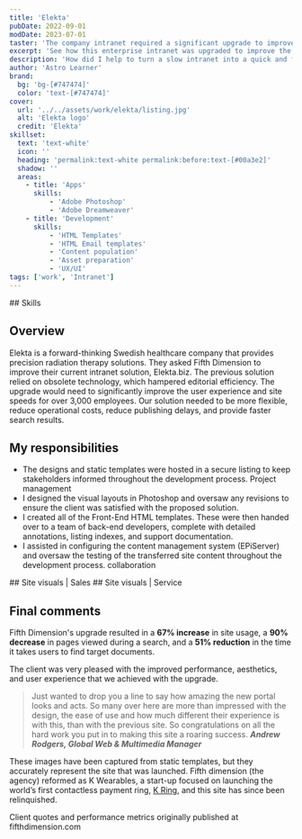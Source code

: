 ```yaml
---
title: 'Elekta'
pubDate: 2022-09-01
modDate: 2023-07-01
taster: 'The company intranet required a significant upgrade to improve the user experience of over 3,000 employees. The brief specified that the site be adaptable, have low operational costs, be quick to publish, and provide quick search results.'
excerpt: 'See how this enterprise intranet was upgraded to improve the user experience of 3,000+ employees.'
description: 'How did I help to turn a slow intranet into a quick and flexible resource for over 3,000 employees? See the visuals I created, as well as the Front-End templates I developed to optimise the site.'
author: 'Astro Learner'
brand: 
  bg: 'bg-[#747474]'
  color: 'text-[#747474]'
cover:
  url: '../../assets/work/elekta/listing.jpg'
  alt: 'Elekta logo'
  credit: 'Elekta'
skillset:
  text: 'text-white'
  icon: ''
  heading: 'permalink:text-white permalink:before:text-[#00a3e2]'
  shadow: ''
  areas:
    - title: 'Apps'
      skills:
          - 'Adobe Photoshop'
          - 'Adobe Dreamweaver'
    - title: 'Development'
      skills:
          - 'HTML Templates'
          - 'HTML Email templates'
          - 'Content population'
          - 'Asset preparation'
          - 'UX/UI'
tags: ['work', 'Intranet']
---
```




<Skills skillset={frontmatter.skillset} bg={frontmatter.brand.bg} >
## Skills
</Skills>


<BlockPicture src={tablet} class="my-0" alt="iPad image showing Elekta website" credit={frontmatter.title} wrapper={true} />

## Overview

Elekta is a forward-thinking Swedish healthcare company that provides precision radiation therapy solutions. They asked Fifth Dimension to improve their current intranet solution, Elekta.biz. The previous solution relied on obsolete technology, which hampered editorial efficiency. The upgrade would need to significantly improve the user experience and site speeds for over 3,000 employees.
Our solution needed to be more flexible, reduce operational costs, reduce publishing delays, and provide faster search results.

## My responsibilities

-   The designs and static templates were hosted in a secure listing to keep stakeholders informed throughout the development process. <span class="label label--info !m-0">Project management</span>
-   I designed the visual layouts in Photoshop and oversaw any revisions to ensure the client was satisfied with the proposed solution.
-   I created all of the Front-End HTML templates. These were then handed over to a team of back-end developers, complete with detailed annotations, listing indexes, and support documentation.
-   I assisted in configuring the content management system (EPiServer) and oversaw the testing of the transferred site content throughout the development process. <span class="label label--info !m-0">collaboration</span>


<Gallery collection='gSales' data={data} >
<Fragment slot="title">
## Site visuals | Sales
</Fragment>

</Gallery>

<Gallery collection='gService' data={data} >
<Fragment slot="title">
## Site visuals | Service
</Fragment>

</Gallery>

## Final comments

Fifth Dimension's upgrade resulted in a **67% increase** in site usage, a **90% decrease** in pages viewed during a search, and a **51% reduction** in the time it takes users to find target documents.

The client was very pleased with the improved performance, aesthetics, and user experience that we achieved with the upgrade.

> Just wanted to drop you a line to say how amazing the new portal looks and acts. So many over here are more than impressed with the design, the ease of use and how much different their experience is with this, than with the previous site. So congratulations on all the hard work you put in to making this site a roaring success.
<cite class="text-base text-gray-700 font-medium">**Andrew Rodgers, Global Web & Multimedia Manager**</cite>

These images have been captured from static templates, but they accurately represent the site that was launched. Fifth dimension (the agency) reformed as K Wearables, a start-up focused on launching the world’s first contactless payment ring, [K Ring](/work/mykring), and this site has since been relinquished.

<p class="note text-base">Client quotes and performance metrics originally published at fifthdimension.com</p>
